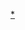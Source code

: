 {{Navbox
|name = Jebtsundamba Khutuktus
|image = [[File:YesheDorje.jpg|right|50px|第一世哲布尊丹巴呼图克图]]
|title =[[哲布尊丹巴呼图克图|{{color|#FFD700|哲布尊丹巴呼图克图}}]]
|titlestyle = background:#B00760;color:#FFD700;
|listclass = hlist
|state={{{state|autocollapse}}}

|list1 = [[第一世哲布尊丹巴呼图克图|1 罗布藏旺布札木萨]]{{to}}[[第二世哲布尊丹巴呼图克图|2 罗布丹彬多密]]{{to}}[[第三世哲布尊丹巴呼图克图|3 伊什丹巴尼玛]]{{to}}[[第四世哲布尊丹巴呼图克图|4 罗布藏图巴坦旺舒克]]{{to}}[[第五世哲布尊丹巴呼图克图|5 罗布藏楚都木济克默特]]{{to}}[[第六世哲布尊丹巴呼图克图|6 罗布藏巴勒垫丹拜佳木粲]]{{to}}[[第七世哲布尊丹巴呼图克图|7 凯珠布丹桑]]{{to}}[[第八世哲布尊丹巴呼图克图|8 阿旺垂济尼玛丹彬旺舒克<small>（博克多汗）</small>]]{{to}}[[蔣巴南卓·確吉堅贊|9 蔣巴南卓]]
}}<noinclude>
[[Category:哲布尊丹巴呼图克图|*]]
</noinclude>